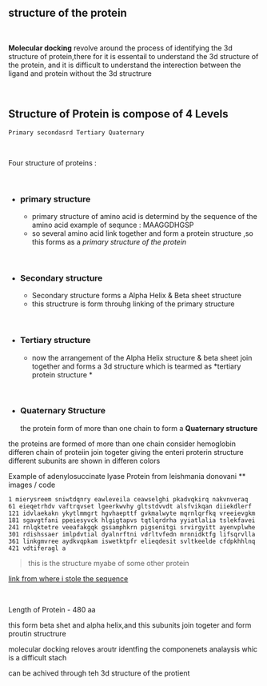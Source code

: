 
<Navbar />
<BlogTitle title="Understanding the structure of protein" description="" />


## structure of the protein

&nbsp;

**Molecular docking** revolve around the process of identifying the 3d structure of protein,there for it is essentail to understand the 3d structure of the protein, and it is difficult to understand the interection between the ligand and protein without the 3d structrure



&nbsp;

## Structure of Protein is compose of 4 Levels

```
Primary secondasrd Tertiary Quaternary
```


&nbsp;

Four structure of proteins : 

&nbsp;

* ### primary structure

    * primary structure of amino acid is determind by the sequence of the amino acid
        example of sequnce : MAAGGDHGSP
    * so several amino acid link together and form a protein structure ,so this forms as a *primary structure of the protein*

&nbsp;

* ### Secondary structure

    * Secondary structure forms a Alpha Helix & Beta sheet structure
    * this structrure is form throuhg linking of the primary structure 


&nbsp;



* ### Tertiary structure
    * now the arrangement of the Alpha Helix structure & beta sheet join together and forms a 3d structure which is tearmed as *tertiary protein structure *
    

&nbsp;

* ### Quaternary Structure

    the protein form of more than one chain to form a **Quaternary structure**

the proteins are formed of more than one chain consider hemoglobin 
differen chain of proteiin join togeter giving the enteri proterin structure
different subunits are shown in differen colors



Example of adenylosuccinate lyase Protein from leishmania donovani
** images / code




```
1 mierysreem sniwtdqnry eawleveila ceawselghi pkadvqkirq nakvnveraq
61 eieqetrhdv vaftrqvset lgeerkwvhy gltstdvvdt alsfvikqan diiekdlerf
121 idvlaekakn ykytlmmgrt hgvhaepttf gvkmalwyte mqrnlqrfkq vreeievgkm
181 sgavgtfani ppeiesyvck hlgigtapvs tqtlqrdrha yyiatlalia tslekfavei
241 rnlqktetre veeafakgqk gssamphkrn pigsenitgi srvirgyitt ayenvplwhe
301 rdishssaer imlpdvtial dyalnrftni vdrltvfedn mrnnidktfg lifsqrvlla
361 linkgmvree aydkvqpkam iswetktpfr elieqdesit svltkeelde cfdpkhhlnq
421 vdtiferagl a
```
> this is the structure myabe of some other protein

[link from where i stole the sequence](https://www.ncbi.nlm.nih.gov/protein/WP_000572878.1#sequence_WP_000572878.1)

&nbsp;

Length of Protein - 480 aa

this form beta shet and alpha helix,and this subunits join togeter and form proutin structrure




molecular docking reloves aroutr identfing the componenets analaysis whic is a difficult stach 

can be achived through teh 3d structure of the protient

